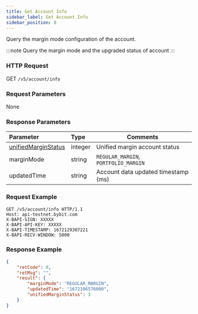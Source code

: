 ```yaml
---
title: Get Account Info
sidebar_label: Get Account Info
sidebar_position: 8
---
```

Query the margin mode configuration of the account.

:::note
Query the margin mode and the upgraded status of account
:::

### HTTP Request
GET `/v5/account/info`

### Request Parameters
None

### Response Parameters
| Parameter | Type | Comments|
|:----- |:-----|----- |
|[unifiedMarginStatus](../enum#unifiedmarginstatus) |integer |Unified margin account status |
|marginMode |string |`REGULAR_MARGIN`, `PORTFOLIO_MARGIN`|
|updatedTime |string |Account data updated timestamp (ms)|

### Request Example

```http
GET /v5/account/info HTTP/1.1
Host: api-testnet.bybit.com
X-BAPI-SIGN: XXXXX
X-BAPI-API-KEY: XXXXX
X-BAPI-TIMESTAMP: 1672129307221
X-BAPI-RECV-WINDOW: 5000
```

### Response Example

```json
{
    "retCode": 0,
    "retMsg": "",
    "result": {
        "marginMode": "REGULAR_MARGIN",
        "updatedTime": "1672106576000",
        "unifiedMarginStatus": 3
    }
}
```